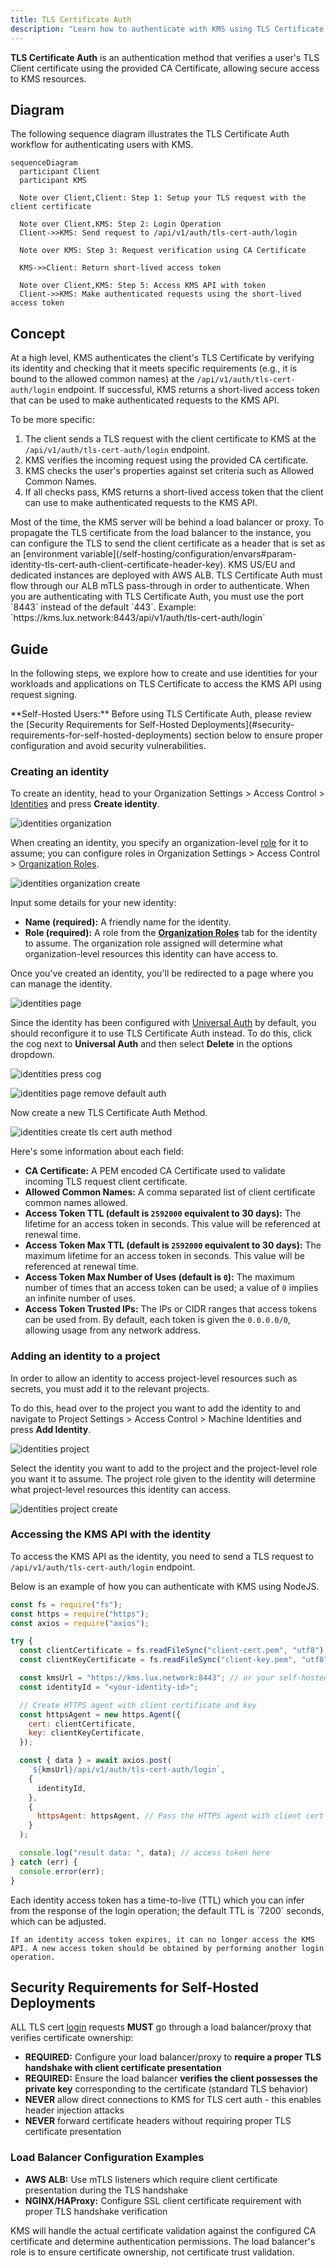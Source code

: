 ```yaml
---
title: TLS Certificate Auth
description: "Learn how to authenticate with KMS using TLS Certificate."
---
```


**TLS Certificate Auth** is an authentication method that verifies a user's TLS Client certificate using the provided CA Certificate, allowing secure access to KMS resources.

## Diagram

The following sequence diagram illustrates the TLS Certificate Auth workflow for authenticating users with KMS.

```mermaid
sequenceDiagram
  participant Client
  participant KMS

  Note over Client,Client: Step 1: Setup your TLS request with the client certificate

  Note over Client,KMS: Step 2: Login Operation
  Client->>KMS: Send request to /api/v1/auth/tls-cert-auth/login

  Note over KMS: Step 3: Request verification using CA Certificate

  KMS->>Client: Return short-lived access token

  Note over Client,KMS: Step 5: Access KMS API with token
  Client->>KMS: Make authenticated requests using the short-lived access token
```

## Concept

At a high level, KMS authenticates the client's TLS Certificate by verifying its identity and checking that it meets specific requirements (e.g., it is bound to the allowed common names) at the `/api/v1/auth/tls-cert-auth/login` endpoint. If successful, KMS returns a short-lived access token that can be used to make authenticated requests to the KMS API.

To be more specific:

1. The client sends a TLS request with the client certificate to KMS at the `/api/v1/auth/tls-cert-auth/login` endpoint.
2. KMS verifies the incoming request using the provided CA certificate.
3. KMS checks the user's properties against set criteria such as Allowed Common Names.
4. If all checks pass, KMS returns a short-lived access token that the client can use to make authenticated requests to the KMS API.

<Accordion title="TLS with Load Balancer/Proxy">
  Most of the time, the KMS server will be behind a load balancer or
  proxy. To propagate the TLS certificate from the load balancer to the
  instance, you can configure the TLS to send the client certificate as a header
  that is set as an [environment variable](/self-hosting/configuration/envars#param-identity-tls-cert-auth-client-certificate-header-key).
</Accordion>

<Note>
  KMS US/EU and dedicated instances are deployed with AWS ALB. TLS Certificate Auth must flow through our ALB mTLS pass-through in order to authenticate.
  When you are authenticating with TLS Certificate Auth, you must use the port `8443` instead of the default `443`. Example: `https://kms.lux.network:8443/api/v1/auth/tls-cert-auth/login`
</Note>

## Guide

In the following steps, we explore how to create and use identities for your workloads and applications on TLS Certificate to
access the KMS API using request signing.

<Warning>
  **Self-Hosted Users:** Before using TLS Certificate Auth, please review the
  [Security Requirements for Self-Hosted
  Deployments](#security-requirements-for-self-hosted-deployments) section below
  to ensure proper configuration and avoid security vulnerabilities.
</Warning>

### Creating an identity

To create an identity, head to your Organization Settings > Access Control > [Identities](https://kms.lux.network/organization/access-management?selectedTab=identities) and press **Create identity**.

![identities organization](/images/platform/identities/identities-org.png)

When creating an identity, you specify an organization-level [role](/documentation/platform/role-based-access-controls) for it to assume; you can configure roles in Organization Settings > Access Control > [Organization Roles](https://kms.lux.network/organization/access-management?selectedTab=roles).

![identities organization create](/images/platform/identities/identities-org-create.png)

Input some details for your new identity:

- **Name (required):** A friendly name for the identity.
- **Role (required):** A role from the [**Organization Roles**](https://kms.lux.network/organization/access-management?selectedTab=roles) tab for the identity to assume. The organization role assigned will determine what organization-level resources this identity can have access to.

Once you've created an identity, you'll be redirected to a page where you can manage the identity.

![identities page](/images/platform/identities/identities-page.png)

Since the identity has been configured with [Universal Auth](https://lux.network/docs/documentation/platform/identities/universal-auth) by default, you should reconfigure it to use TLS Certificate Auth instead. To do this, click the cog next to **Universal Auth** and then select **Delete** in the options dropdown.

![identities press cog](/images/platform/identities/identities-press-cog.png)

![identities page remove default auth](/images/platform/identities/identities-page-remove-default-auth.png)

Now create a new TLS Certificate Auth Method.

![identities create tls cert auth method](/images/platform/identities/identities-tls-cert-auth-create-auth.png)

Here's some information about each field:

- **CA Certificate:** A PEM encoded CA Certificate used to validate incoming TLS request client certificate.
- **Allowed Common Names:** A comma separated list of client certificate common names allowed.
- **Access Token TTL (default is `2592000` equivalent to 30 days):** The lifetime for an access token in seconds. This value will be referenced at renewal time.
- **Access Token Max TTL (default is `2592000` equivalent to 30 days):** The maximum lifetime for an access token in seconds. This value will be referenced at renewal time.
- **Access Token Max Number of Uses (default is `0`):** The maximum number of times that an access token can be used; a value of `0` implies an infinite number of uses.
- **Access Token Trusted IPs:** The IPs or CIDR ranges that access tokens can be used from. By default, each token is given the `0.0.0.0/0`, allowing usage from any network address.

### Adding an identity to a project

In order to allow an identity to access project-level resources such as secrets, you must add it to the relevant projects.

To do this, head over to the project you want to add the identity to and navigate to Project Settings > Access Control > Machine Identities and press **Add Identity**.

![identities project](/images/platform/identities/identities-project.png)

Select the identity you want to add to the project and the project-level role you want it to assume. The project role given to the identity will determine what project-level resources this identity can access.

![identities project create](/images/platform/identities/identities-project-create.png)

### Accessing the KMS API with the identity

To access the KMS API as the identity, you need to send a TLS request to `/api/v1/auth/tls-cert-auth/login` endpoint.

Below is an example of how you can authenticate with KMS using NodeJS.

```javascript
const fs = require("fs");
const https = require("https");
const axios = require("axios");

try {
  const clientCertificate = fs.readFileSync("client-cert.pem", "utf8");
  const clientKeyCertificate = fs.readFileSync("client-key.pem", "utf8");

  const kmsUrl = "https://kms.lux.network:8443"; // or your self-hosted KMS URL
  const identityId = "<your-identity-id>";

  // Create HTTPS agent with client certificate and key
  const httpsAgent = new https.Agent({
    cert: clientCertificate,
    key: clientKeyCertificate,
  });

  const { data } = await axios.post(
    `${kmsUrl}/api/v1/auth/tls-cert-auth/login`,
    {
      identityId,
    },
    {
      httpsAgent: httpsAgent, // Pass the HTTPS agent with client cert
    }
  );

  console.log("result data: ", data); // access token here
} catch (err) {
  console.error(err);
}
```

<Note>
    Each identity access token has a time-to-live (TTL) which you can infer from the response of the login operation; the default TTL is `7200` seconds, which can be adjusted.

    If an identity access token expires, it can no longer access the KMS API. A new access token should be obtained by performing another login operation.

</Note>

## Security Requirements for Self-Hosted Deployments

ALL TLS cert [login](/api-reference/endpoints/tls-cert-auth/login) requests **MUST** go through a load balancer/proxy that verifies certificate ownership:

- **REQUIRED:** Configure your load balancer/proxy to **require a proper TLS handshake with client certificate presentation**
- **REQUIRED:** Ensure the load balancer **verifies the client possesses the private key** corresponding to the certificate (standard TLS behavior)
- **NEVER** allow direct connections to KMS for TLS cert auth - this enables header injection attacks
- **NEVER** forward certificate headers without requiring proper TLS certificate presentation

### Load Balancer Configuration Examples

- **AWS ALB:** Use mTLS listeners which require client certificate presentation during the TLS handshake
- **NGINX/HAProxy:** Configure SSL client certificate requirement with proper TLS handshake verification

<Note>
  KMS will handle the actual certificate validation against the configured
  CA certificate and determine authentication permissions. The load balancer's
  role is to ensure certificate ownership, not certificate trust validation.
</Note>
